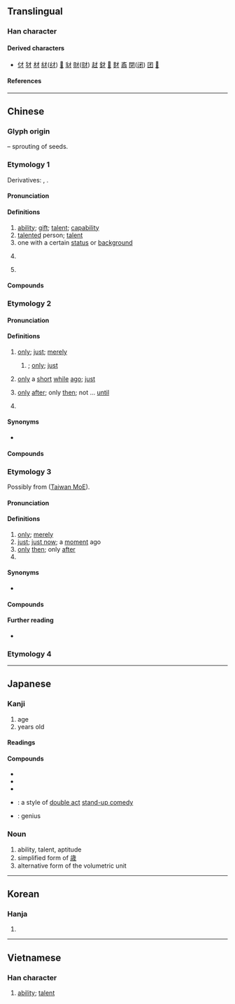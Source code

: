 {{also|扌|オ|孑}}
{{character info}}
==Translingual==
{{stroke order|type=animate}}

===Han character===
{{Han char|rn=64|rad=手|as=00|sn=3|var=2|four=40200|canj=DH|ids=⿹𬺰丿(GHTV),⿻𬺰丿(JK)}}

====Derived characters====
* [[𠆫]] [[犲]] [[材]] [[䊷]]([[䌶]]) [[𦨑]] [[豺]] [[財]]([[财]]) [[䞗]] [[釮]] [[𩵝]] [[䴭]] [[鼒]] [[閉]]([[闭]]) [[团]] [[𧛌]]

====References====
{{Han ref|kx=0416.300|dkj=11769|dj=0763.010|hdz=31824.020|uh=624D}}

----

==Chinese==

===Glyph origin===
{{Han etym}}
{{liushu|p}} – sprouting of seeds.

===Etymology 1===
{{zh-forms}}

Derivatives: {{och-l|材|material; timber}}, {{och-l|財|riches; property; money}}.

====Pronunciation====
{{zh-pron
|m=cái
|c=coi4
|c-t=toi3
|h=pfs=chhòi
|md=cài/chài/còi
|md_note=cài - vernacular; chài - literary ({{zh-l|*奴才}}); còi - vernacular ({{zh-l|*秀才}})
|mn=châi/tw:chhâi
|mn_note=châi - vernacular; chhâi - literary (classifier)
|mn-t=cai5/zai5
|mn-t_note=zai5 - used in {{zh-l|*秀才}}
|w=3ze
|mc=1
|oc=1,1
|ma=y
|cat=n
}}

====Definitions====
{{zh-hanzi}}

# [[ability]]; [[gift]]; [[talent]]; [[capability]]
# [[talent]]ed person; [[talent]]
# one with a certain [[status]] or [[background]]
# {{lb|zh|Min Nan}} {{zh-alt-form|*材|[[classifier]] for [[volume]] (of [[wood]]) and [[area]] (of [[paper]], [[glass]], [[stone]], [[curtain]], etc.)}}
# {{surname|zh}}

====Compounds====
{{zh-der|一展長才|一表人才|七步之才|七步奇才|三才|三才圖會|下才|不成才|不才|不良才|中才|乾奴才|人才|人才出眾|人才外流|人才庫|人才濟濟|人才輩出|人才難得|人盡其才|仙才|作育英才|佳人才子|偏才|傲世輕才|內才|全才|八斗之才|八斗才|公才公望|六才子書|冠世之才|凡才|出倫之才|力薄才疏|匡濟之才|博學多才|取才|口才|口才辨給|可憎才|吃敲才|命世之才|命世才|善才|善才童子|喬才|四才子|外才|多事逞才|多才|多才多藝|大才|大才槃槃|天才|天才兒童|天才教育|天才橫溢|天縱之才|奇才|奇才異能|女秀才|女貌郎才|奴才|妙才|學優才贍|學淺才疏|學疏才淺|將才|將遇良才|專才|專業人才|少年才俊|尺二秀才|屈才|展才|幹才|庸才|廩膳秀才|徵才|德才兼備|德薄才疏|志大才疏|志大才短|志廣才疏|恃才傲物|恃才矜己|恃才自專|意廣才疏|愛才|愛才好士|愛才如命|愛才若渴|憐才|懷才不遇|懷才抱德|才人|才俊|才儲八斗|才具|才兼文武|才分|才力|才勇兼優|才名|才器|才士|才大難用|才女|才如史遷|才始|才媛|才子|才子佳人|才子書|才學|才學兼優|才守|才幹|才廣妨身|才微智淺|才德兼備|才思|才思敏捷|才怪|才悟|才情:châi-chêng;Min Nan|才料|才智|才望|才氣|才氣無雙|才為世出|才略|才當曹斗|才疏學淺|才疏德薄|才疏志大|才疏意廣|才疏計拙|才短氣粗|才秀人微|才筆|才緒|才能|才能幹濟|才色|才華|才蔽識淺|才藝|才藝班|才藻|才語|才調|才識|才貌|才貌雙全|才貫二酉|才賦|才路|才輕德薄|才過子建|才過屈宋|才難|才非玉潤|才高八斗|才高意廣|才高氣傲|才高行厚|才高行潔|捷才|掃眉才子|揚己露才|撥亂之才|文才|文武全才|斗筲之才|曠世奇才|曠世逸才|有才|有才無命|未易才|朽木之才|槃才|槃槃大才|歪才|歷練之才|殺才|求才|求才若渴|江淹才盡|江郎才盡|沿才授職|洛陽才子|滿腹才學|潑才|濟世之才|片善小才|特殊才能|狗才|玉尺量才|王佐之才|瑣才|甄才品能|畎畝下才|異才|當世才度|痛失英才|白鶴秀才|百里之才|真才實學|矜才使氣|矜能負才|碌碌庸才|秀才|秀才人情|秀才造反|絕才|經世之才|經國之才|經濟之才|美才|聰明才智|育才|英才|英才俊偉|茂才|茂才異等|菲才寡學|蓋世之才|蓋世雄才|行短才喬|行短才高|詠雪之才|誇才賣智|謊敲才|謏才|識多才廣|識才尊賢|負才|負才任氣|負才使氣|賢才|賤才|超世之才|趫才|軟人才|輇才|辯才|辯才無礙|通人達才|通才|通才教育|通才練識|逸才|逸群之才|過人才略|適才|遺才|郎才女姿|郎才女貌|野無遺才|量才錄用|長才|隨才器使|雄才大略|需才孔亟|露才揚己|霸才|非才|風流才子|飽學秀才|驚才絕豔|高才|高才卓識|高才博學|高才大學|高才大德|高才捷足|高才生|高才碩學|高才絕學|高才遠識|鬼才|赤才}}

===Etymology 2===
{{zh-forms|t2=纔}}

====Pronunciation====
{{zh-pron
|m=cái
|dg=цэ1
|c=coi4
|h=pfs=
|md=chăi/chài
|md_note=chăi - vernacular; chài - literary
|mn=
|w=3ze
|mc=1+2
|oc=n,1+2
|cat=adv
}}

====Definitions====
{{zh-hanzi}}

# [[only]]; [[just]]; [[merely]]
#: {{zh-x|教室 裡 才 五 個 人。|There are only five people in the classroom.}}
## {{n-g|Used in the {{lang|zh|才……就……}} structure}}; [[only]]; [[just]]
##: {{zh-x|才 五 點鐘 他 就 起床 了。|It's only five o'clock, yet he has already got up.}}
# [[only]] a [[short]] [[while]] [[ago]]; [[just]]
#: {{zh-x|我 才 來，錯過 什麼 了 嗎？|I just arrived. What did I miss?}}
#: {{zh-syn|剛}}
# [[only]] [[after]]; only [[then]]; not ... [[until]]
#: {{zh-x|她 鎖 上 所有 的 窗戶 才 去 睡覺。|She went to sleep only after locking all the windows.}}
#: {{zh-x|你 怎麼 現在 才 到。我 等 了 一 個 多 小時 了。|Why didn't you come until now? I've been waiting for more than an hour.}}
# {{n-g|Used to emphasize that something is/is not.}}
#: {{zh-x|我 才 是 ^張.^三。|I'm Zhang San (not that some else is Zhang San).}}
#: {{zh-x|我 才 沒有 騙人。|I'm not lying.}}

====Synonyms====
* {{sense|senses 1, 3 and 4}} {{q|Cantonese}} {{zh-l|先|tr=sin1}}

====Compounds====
{{zh-der|fold=1|卻才|恰才|剛才|方才|才此|才子|才可|才則|才剛}}

===Etymology 3===
{{zh-forms|alt=乍-Min Dong,則,即}}
Possibly from {{zh-l|*正|just}} ([http://twblg.dict.edu.tw/holodict_new/iongji/pdf/annesia468pdf.pdf Taiwan MoE]).

====Pronunciation====
{{zh-pron
|md=ciáh
|mn=chiah
|cat=adv
}}

====Definitions====
{{zh-hanzi}} {{tlb|zh|Min}}

# [[only]]; [[merely]]
#  [[just]]; [[just now]]; a [[moment]] ago
# [[only]] [[then]]; only [[after]]
# {{n-g|Used to emphasize that something is/is not.}}

====Synonyms====
* {{sense|just now}}
{{zh-syn-saurus|剛才}}

====Compounds====
{{zh-der|fold=1|毋才:m̄-chiah|才會|才是|拄才:tú-chiah|才好|愛拚才會贏|會跋才會大|嫌貨才是買貨人|時到時擔當，無米才煮番薯湯|雙手抱孩兒，才知爸母時|十二月食菜頭，六月才轉嗽|手抱孩兒，才知爸母時|上轎才欲放尿}}

====Further reading====
* {{thcwd|215}}

===Etymology 4===
{{zh-see|哉|v}}
{{zh-cat|Beginning|Intermediate}}

----

==Japanese==

===Kanji===
{{ja-kanji|grade=2|rs=手00}}

# age
# years old

====Readings====
{{ja-readings
|goon=ざい
|kanon=さい
|kun=わずかに, ざえ-, かど-
}}

====Compounds====
* {{ja-r|才%覚|さい%かく}}
* {{ja-r|才%気|さい%き}}
* {{ja-r|才%能|さい%のう}}
* {{ja-r|漫%才|まん%ざい}}: a style of [[w:double act|double act]] [[stand-up comedy]]
* {{ja-r|天才|てんさい}}: genius

===Noun===
{{ja-noun|さい}}

# ability, talent, aptitude
# simplified form of [[歳]]
# alternative form of the volumetric unit {{ja-r|抄|しょう}}

----

==Korean==

===Hanja===
{{ko-hanja|재주|재}}

# {{hanja form of|재|[[talent]]}}

----

==Vietnamese==

===Han character===
{{vi-readings|readings=tài|rs=手00}}

# [[ability]]; [[talent]]